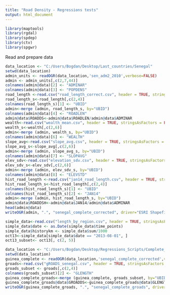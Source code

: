 ```yaml
---
title: "Road Density - Regressions tests"
output: html_document
---
```


```r
library(maptools)
library(rgdal)
library(spdep)
library(ctv)
library(spgwr)
```

Read and prepare data

```r
data_location <- "C:/Users/Bogdan/Desktop/Last_countries/Senegal"
setwd(data_location)
admin_units <- readOGR(data_location,'sen_adm2_2010',verbose=FALSE)
admin <- admin_units[,c(2,7,44)]
colnames(admin@data)[2] <- "ADMINAR"
colnames(admin@data)[3] <- "POPDENS"
road_length <-read.csv("road_length_correct.csv", header = TRUE, stringsAsFactors = FALSE)
road_length_s<-road_length[,c(2,4)]
colnames(road_length_s)[1] <- "UBID"
admin<-merge (admin, road_length_s, by="UBID")
colnames(admin@data)[4] <- "ROADLEN"
admin@data$ROADDS<-admin@data$ROADLEN/admin@data$ADMINAR
wealth<-read.csv("wealth_mean.csv", header = TRUE, stringsAsFactors = FALSE)
wealth_s<-wealth[,c(2,6)]
admin<-merge (admin, wealth_s, by="UBID")
colnames(admin@data)[6] <- "WEALTH"
slope_avg<-read.csv("slope_avg.csv", header = TRUE, stringsAsFactors = FALSE)
slope_avg_s<-slope_avg[,c(2,6)]
admin<-merge (admin, slope_avg_s, by="UBID")
colnames(admin@data)[7] <- "SLOPAVG"
elev_sdv<-read.csv("elevation_sdv.csv", header = TRUE, stringsAsFactors = FALSE)
elev_sdv_s<-elev_sdv[,c(2,6)]
admin<-merge (admin, elev_sdv_s, by="UBID")
colnames(admin@data)[8] <- "ELEVSTD"
hist_road_length <-read.csv("jan14_road_length.csv", header = TRUE, stringsAsFactors = FALSE)
hist_road_length_s<-hist_road_length[,c(2,4)]
colnames(hist_road_length_s)[1] <- "UBID"
colnames(hist_road_length_s)[2] <- "JAN14"
admin<-merge (admin, hist_road_length_s, by="UBID")
admin@data$ROADDSH<-admin@data$JAN14/admin@data$ADMINAR
head(admin@data)
writeOGR(admin, ".", "senegal_complete_corrected", driver="ESRI Shapefile")
```


```r
simple_data<-read.csv("length_by_region.csv", header = TRUE, stringsAsFactors = FALSE, sep=";")
simple_data$date <- as.Date(simple_data$time_points)
simple_data$historykm <- simple_data$sum/1000
oct13<-simple_data[simple_data$date == "2013-08-01", ]
oct13_subset<- oct13[, c(2, 5)]
```


```r
data_location <- "C:/Users/Bogdan/Desktop/Regressions_Scripts/Complete_SHP"
setwd(data_location)
guinea_complete <- readOGR(data_location,'senegal_complete_corrected',verbose=FALSE)
groads<-read.csv("gROADS_senegal.csv", header = TRUE, stringsAsFactors = FALSE, sep=",")
groads_subset <- groads[,c(2,4)]
colnames(groads_subset)[2] <- "GLENGTH"
guinea_complete_groads<-merge (guinea_complete, groads_subset, by="UBID")
guinea_complete_groads@data$GROADDS<-guinea_complete_groads@data$GLENGTH/guinea_complete_groads@data$ADMINAR
writeOGR(guinea_complete_groads, ".", "senegal_complete_groads", driver="ESRI Shapefile")
```